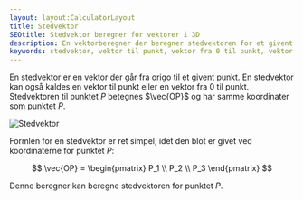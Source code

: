 ```yaml
---
layout: layout:CalculatorLayout
title: Stedvektor
SEOtitle: Stedvektor beregner for vektorer i 3D
description: En vektorberegner der beregner stedvektoren for et givent punkt i 3D
keywords: stedvektor, vektor til punkt, vektor fra 0 til punkt, vektor 3d
---
```



En stedvektor er en vektor der går fra origo til et givent punkt. En stedvektor kan også kaldes en vektor til punkt eller en vektor fra 0 til punkt. Stedvektoren til punktet $P$ betegnes $\vec{OP}$ og har samme koordinater som punktet $P$.

![Stedvektor](/img/vektor/3d/stedvektor.svg)

Formlen for en stedvektor er ret simpel, idet den blot er givet ved koordinaterne for punktet $P$:

$$
\vec{OP} = \begin{pmatrix} P_1 \\ P_2 \\ P_3 \end{pmatrix}
$$

Denne beregner kan beregne stedvektoren for punktet $P$.

<Calculator client:only />
